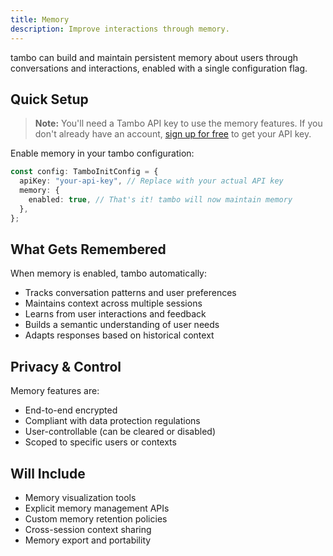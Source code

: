 ```yaml
---
title: Memory
description: Improve interactions through memory.
---
```


tambo can build and maintain persistent memory about users through conversations and interactions, enabled with a single configuration flag.

## Quick Setup

> **Note:** You'll need a Tambo API key to use the memory features. If you don't already have an account, <a href="/dashboard" className="text-primary hover:underline font-medium">sign up for free</a> to get your API key.

Enable memory in your tambo configuration:

```typescript
const config: TamboInitConfig = {
  apiKey: "your-api-key", // Replace with your actual API key
  memory: {
    enabled: true, // That's it! tambo will now maintain memory
  },
};
```

## What Gets Remembered

When memory is enabled, tambo automatically:

- Tracks conversation patterns and user preferences
- Maintains context across multiple sessions
- Learns from user interactions and feedback
- Builds a semantic understanding of user needs
- Adapts responses based on historical context

## Privacy & Control

Memory features are:

- End-to-end encrypted
- Compliant with data protection regulations
- User-controllable (can be cleared or disabled)
- Scoped to specific users or contexts

## Will Include

- Memory visualization tools
- Explicit memory management APIs
- Custom memory retention policies
- Cross-session context sharing
- Memory export and portability

